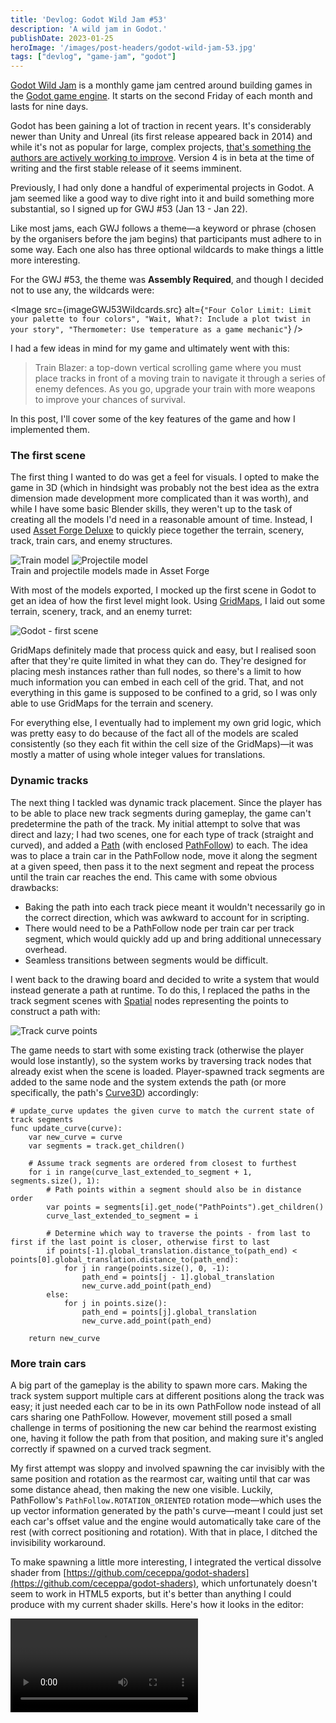```yaml
---
title: 'Devlog: Godot Wild Jam #53'
description: 'A wild jam in Godot.'
publishDate: 2023-01-25
heroImage: '/images/post-headers/godot-wild-jam-53.jpg'
tags: ["devlog", "game-jam", "godot"]
---
```


[Godot Wild Jam](https://godotwildjam.com/) is a monthly game jam centred around building games in the [Godot game engine](https://godotengine.org/). It starts on the second Friday of each month and lasts for nine days.

Godot has been gaining a lot of traction in recent years. It's considerably newer than Unity and Unreal (its first release appeared back in 2014) and while it's not as popular for large, complex projects, [that's something the authors are actively working to improve](https://godotengine.org/article/whats-missing-in-godot-for-aaa/). Version 4 is in beta at the time of writing and the first stable release of it seems imminent.

Previously, I had only done a handful of experimental projects in Godot. A jam seemed like a good way to dive right into it and build something more substantial, so I signed up for GWJ #53 (Jan 13 - Jan 22).

Like most jams, each GWJ follows a theme—a keyword or phrase (chosen by the organisers before the jam begins) that participants must adhere to in some way. Each one also has three optional wildcards to make things a little more interesting.

For the GWJ #53, the theme was **Assembly Required**, and though I decided not to use any, the wildcards were:

<Image src={imageGWJ53Wildcards.src} alt={`"Four Color Limit: Limit your palette to four colors", "Wait, What?: Include a plot twist in your story", "Thermometer: Use temperature as a game mechanic"`} />

I had a few ideas in mind for my game and ultimately went with this:

> Train Blazer: a top-down vertical scrolling game where you must place tracks in front of a moving train to navigate it through a series of enemy defences. As you go, upgrade your train with more weapons to improve your chances of survival.

In this post, I'll cover some of the key features of the game and how I implemented them.

### The first scene

The first thing I wanted to do was get a feel for visuals. I opted to make the game in 3D (which in hindsight was probably not the best idea as the extra dimension made development more complicated than it was worth), and while I have some basic Blender skills, they weren't up to the task of creating all the models I'd need in a reasonable amount of time. Instead, I used [Asset Forge Deluxe](https://assetforge.io/) to quickly piece together the terrain, scenery, track, train cars, and enemy structures.

<Image src={screenshotAssetForgeTrain.src} alt="Train model" />

<Image src={screenshotAssetForgeProjectile.src} alt="Projectile model" />

<div class="caption">Train and projectile models made in Asset Forge</div>

With most of the models exported, I mocked up the first scene in Godot to get an idea of how the first level might look. Using [GridMaps](https://docs.godotengine.org/en/stable/tutorials/3d/using_gridmaps.html), I laid out some terrain, scenery, track, and an enemy turret:

<Image src={screenshotGodotFirstScene.src} alt="Godot - first scene" />

GridMaps definitely made that process quick and easy, but I realised soon after that they're quite limited in what they can do. They're designed for placing mesh instances rather than full nodes, so there's a limit to how much information you can embed in each cell of the grid. That, and not everything in this game is supposed to be confined to a grid, so I was only able to use GridMaps for the terrain and scenery.

For everything else, I eventually had to implement my own grid logic, which was pretty easy to do because of the fact all of the models are scaled consistently (so they each fit within the cell size of the GridMaps)—it was mostly a matter of using whole integer values for translations.

### Dynamic tracks

The next thing I tackled was dynamic track placement. Since the player has to be able to place new track segments during gameplay, the game can't predetermine the path of the track. My initial attempt to solve that was direct and lazy; I had two scenes, one for each type of track (straight and curved), and added a [Path](https://docs.godotengine.org/en/stable/classes/class_path.html) (with enclosed [PathFollow](https://docs.godotengine.org/en/stable/classes/class_pathfollow.html#class-pathfollow)) to each. The idea was to place a train car in the PathFollow node, move it along the segment at a given speed, then pass it to the next segment and repeat the process until the train car reaches the end. This came with some obvious drawbacks:

* Baking the path into each track piece meant it wouldn't necessarily go in the correct direction, which was awkward to account for in scripting.
* There would need to be a PathFollow node per train car per track segment, which would quickly add up and bring additional unnecessary overhead.
* Seamless transitions between segments would be difficult.

I went back to the drawing board and decided to write a system that would instead generate a path at runtime. To do this, I replaced the paths in the track segment scenes with [Spatial](https://docs.godotengine.org/en/stable/classes/class_spatial.html) nodes representing the points to construct a path with:

<Image src={screenshotGodotTrackPoints.src} alt="Track curve points" />

The game needs to start with some existing track (otherwise the player would lose instantly), so the system works by traversing track nodes that already exist when the scene is loaded. Player-spawned track segments are added to the same node and the system extends the path (or more specifically, the path's [Curve3D](https://docs.godotengine.org/en/stable/classes/class_curve3d.html)) accordingly:

```gdscript
# update_curve updates the given curve to match the current state of track segments
func update_curve(curve):
    var new_curve = curve
    var segments = track.get_children()

    # Assume track segments are ordered from closest to furthest
    for i in range(curve_last_extended_to_segment + 1, segments.size(), 1):
        # Path points within a segment should also be in distance order
        var points = segments[i].get_node("PathPoints").get_children()
        curve_last_extended_to_segment = i

        # Determine which way to traverse the points - from last to first if the last point is closer, otherwise first to last
        if points[-1].global_translation.distance_to(path_end) < points[0].global_translation.distance_to(path_end):
            for j in range(points.size(), 0, -1):
                path_end = points[j - 1].global_translation
                new_curve.add_point(path_end)
        else:
            for j in points.size():
                path_end = points[j].global_translation
                new_curve.add_point(path_end)

    return new_curve
```

### More train cars

A big part of the gameplay is the ability to spawn more cars. Making the track system support multiple cars at different positions along the track was easy; it just needed each car to be in its own PathFollow node instead of all cars sharing one PathFollow. However, movement still posed a small challenge in terms of positioning the new car behind the rearmost existing one, having it follow the path from that position, and making sure it's angled correctly if spawned on a curved track segment.

My first attempt was sloppy and involved spawning the car invisibly with the same position and rotation as the rearmost car, waiting until that car was some distance ahead, then making the new one visible. Luckily, PathFollow's `PathFollow.ROTATION_ORIENTED` rotation mode—which uses the up vector information generated by the path's curve—meant I could just set each car's offset value and the engine would automatically take care of the rest (with correct positioning and rotation). With that in place, I ditched the invisibility workaround.

To make spawning a little more interesting, I integrated the vertical dissolve shader from [https://github.com/ceceppa/godot-shaders](https://github.com/ceceppa/godot-shaders), which unfortunately doesn't seem to work in HTML5 exports, but it's better than anything I could produce with my current shader skills. Here's how it looks in the editor:

<Video src={videoTrainSpawnEffect} type="video/mp4" isLoop={true} />

### Weapons

My original plan was to have a few different weapon types and create some size variants of each. By the end of the jam, I was only able to implement missile-firing turrets, but that was enough to at least prove out the combat. To make turrets work, I needed three things: an aggro radius, an aiming/targeting system, and a projectile to fire. I started with enemy turrets.

For the aggro radius, I simply used an [Area](https://docs.godotengine.org/en/stable/classes/class_area.html) with a cylindrical [CollisionShape](https://docs.godotengine.org/en/stable/classes/class_collisionshape.html) to represent the aggro radius. All I needed to do was connect the `body_entered(node: Node)` and `body_exited(node: Node)` [signals](https://docs.godotengine.org/en/stable/getting_started/step_by_step/signals.html) to a script and use [Groups](https://docs.godotengine.org/en/stable/tutorials/scripting/groups.html) to skip any nodes I don't want the turret to react to.

For targeting, I kept track of relevant nodes entering the aggro radius and prioritised the oldest one as a target. As long as a target exists, the turret rotates towards it (with some linear interpolation) and initiates firing based on a given interval.

For the projectile, I created a missile in Asset Forge (as seen earlier in the post) and used the engine flame shader from [https://github.com/miskatonicstudio/godot-experiments](https://github.com/miskatonicstudio/godot-experiments) for the exhaust effect:

<Video src={videoMissileShader} type="video/mp4" isLoop={true} />

For the firing logic itself, I used Spatial nodes placed in the turret scene to represent the points at which projectiles should be spawned (which I named "muzzle points"), similar to how I approached path generation for the tracks. When a projectile is spawned, it inherits both the position and rotation of the muzzle point, but it's added to the root of the scene tree so that it can move independently of the turret.

I went through a few iterations of that system over the course of the jam, and while it still has room for refinements, I was able to refactor it into something that could be applied to the player's train turrets as well.

<Image src={screenshotTurretScriptExports.src} alt="Turret script exports" caption="Configuration exposed by the turret script" />

To make the missiles explode on impact, I just used more of Godot's physics nodes: a [StaticBody](https://docs.godotengine.org/en/stable/classes/class_staticbody.html) on the missile itself and [Area](https://docs.godotengine.org/en/stable/classes/class_area.html) nodes on anything missiles should be able to hit (the terrain and the train cars). To make the impact more visually appealing, I integrated the explosion effect from [https://github.com/drcd1/GodotSimpleExplosionVFX](https://github.com/drcd1/GodotSimpleExplosionVFX):

<Video src={videoExplosionVFX} type="video/mp4" isLoop={true} />

With all of those pieces in place, all that was left to make combat work was to add some simple health/integrity values to both the enemy structures and terrain. To save time, I hard-coded damage handling—not ideal, but it was a quick and easy solution that I could easily balance. If I had more time to implement more structures and train cars, I probably would have refactored it into something more robust first.

### Track placement & custom grid system

Like I mentioned early in the post, I ended up writing my own grid logic to support the system that would determine where track segments could be placed. I essentially needed a way of querying all of the GridMap nodes and the set of enemy turret nodes to know where a given track segment (with a specified rotation) could legally be placed. To that end, I wrote a script to maintain two dictionaries (the closest thing to sets in GDScript)—one for occupied positions and another for terrain positions:

```gdscript
extends Spatial

onready var grid_terrain = get_node("GridMaps/Terrain")
onready var grid_scenery_small = get_node("GridMaps/ScenerySmall")
onready var grid_scenery_large = get_node("GridMaps/SceneryLarge")

var occupied_positions = {}
var placeable_terrain_positions = {}

func _ready():
    for child in $Track.get_children():
        add_node(child)

    for child in $Enemy.get_children():
        add_node(child)

    # TODO: Find a better solution to dealing with the offset grid coordinates
    for pos in grid_scenery_small.get_used_cells():
        add_position(Vector3(pos.x + 1, 0, pos.z + 1))

    for pos in grid_scenery_large.get_used_cells():
        var vec3 = Vector3(pos.x + 1, 0, pos.z + 1)
        add_position(vec3)

    # Count centre terrain pieces only
    for pos in grid_terrain.get_used_cells_by_item(0):
        placeable_terrain_positions[Vector2(pos.x, pos.z)] = true

func add_node(node: Node):
    add_position(node.global_translation)

func add_position(pos: Vector3):
    occupied_positions[Vector2(pos.x, pos.z)] = true

func remove_position(pos: Vector3):
    occupied_positions[Vector2(pos.x, pos.z)] = false

func is_position_valid(position: Vector3):
    # position is expected to be in world space
    var vec2 = Vector2(position.x, position.z)
    return not occupied_positions.has(vec2) and placeable_terrain_positions.has(vec2)
```

I decided early on to make it so that newly placed track could only lead north, east, or west, which not only makes sense for the goal of the game (you need to go north, so why backtrack?), it also significantly simplified track validation because it's impossible to lay track that would enclose itself and trap the train.

### Audio

I invested very little time in audio—around thirty minutes at most—mainly because the game only needed a very limited set of sound effects. For the explosions, I used some effects from [zapsplat.com](https://www.zapsplat.com/), which is an excellent source of royalty-free sound effects in reasonably good quality.

For the music, I used an old track I wrote a long time (almost ten years!) ago. I recalled some people commenting at the time that it sounded like it would go well in a video game, and it has a steadily increasing tempo, which seemed to fit the concept of this game in particular. If I decide to continue working on the game, I'd like to explore dynamic music that builds up based on game state, and perhaps have the speed of the train gradually increase alongside the tempo.

Aside from the music, I created two sound effects: the missile launch sound and the UI click. For the missile launch, I blew against the edge of some card a dozen or so times, took the best samples, cleaned them up, and added some reverb. For the UI click, I recorded a click from a bed sheet strap and used a high pass filter to make it more crisp and subtle.

<Audio src={audioRocketFire} type="audio/wav" caption="Audio sample - rocket fire" />

<Audio src={audioUIClick} type="audio/wav" caption="Audio sample - UI click" />

### UI

I worked on the UI throughout the project, adding to it in small increments as parts of the gameplay and features needed for user input came together. I think I could have done a much better job of the UI were it not for time constraints, but it could be much worse! For the font, I used Bebas Neue (see [Google Fonts](https://fonts.google.com/specimen/Bebas+Neue)), which was fine for some elements but the all-caps is a little too much for paragraphs of text. An expanded font family would certainly be an improvement.

For the buttons, I opted to create some textures for the normal, hovered, and pressed states in Photoshop. I didn't use [9-slicing](https://en.wikipedia.org/wiki/9-slice_scaling), so the buttons all ended up being the same aspect ratio and scale, but that wasn't a problem since I only used buttons in the main menus and in-game pause menu.

<Image src={screenshotMainMenu.src} alt="Main menu" caption="The main menu" />

For the HUD, I wanted to use icons for all of the track pieces and train cars. I'm pretty sure there's a way of rendering these in Godot, but Asset Forge has a straightforward sprite export feature, so I exported PNGs with that and spent some more time in Photoshop designing circular button textures with normal/hovered/pressed states.

Aside from creating some textures for the health bars (one in the HUD for the train integrity and one drawn in world space above each enemy structure), the rest of the UI work was mostly a combination of layout adjustments in the editor and script work to hook things up. In terms of interactivity, the most important part of the HUD is the bottom section, which hosts the options for laying down track as well as buying additional train cars.

<Image src={screenshotHUDBottom.src} alt="HUD - bottom section" caption="The bottom section of the HUD" />

Like some other parts of the game, I used [signals](https://docs.godotengine.org/en/stable/getting_started/step_by_step/signals.html) for both upwards and lateral communication in the scene tree and direct calls to script functions for downwards communication. For example, the HUD script receives signals for button presses, changes to the train's integrity value, (un)pausing the game, and win/loss conditions (to show the corresponding modal UI to the player).

One of the biggest issues with the UI turned out to be its poor response to lower resolutions, since I developed the game on my 3440x1440 ultrawide and didn't test at lower resolutions as much as I should have. But just like everything else in a jam, that's something I might have addressed if I had more time!

---

That covers the more interesting (or perhaps not so interesting depending on your experience with Godot!) aspects of the game. If I decide to continue working on it, I'll consider redeveloping it in 2D and creating the artwork myself with [Aseprite](https://www.aseprite.org/). Some of the best submissions I played in this jam are polished 2D experiences with tightly defined scope and a nice pixel art style, so I could probably learn a thing or two from those.

The game is [hosted on itch.io](https://riari89.itch.io/train-blazer) if you'd like to try it, and the source is available on GitHub at https://github.com/Riari/gwj-jan-2023. Thanks for reading!